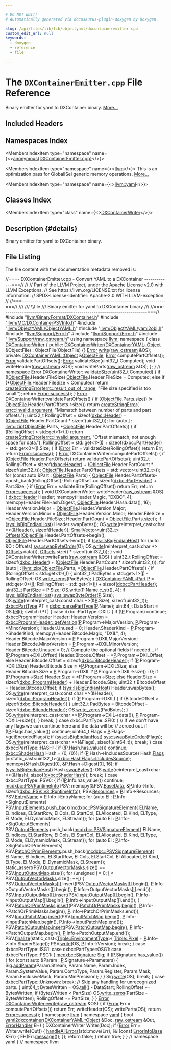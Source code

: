 ```yaml
---

# DO NOT EDIT!
# Automatically generated via docusaurus-plugin-doxygen by Doxygen.

slug: /api/files/lib/lib/objectyaml/dxcontaineremitter-cpp
custom_edit_url: null
keywords:
  - doxygen
  - reference
  - file

---
```





# The `DXContainerEmitter.cpp` File Reference

<DoxygenPage pluginConfig={pluginConfig}>

Binary emitter for yaml to DXContainer binary. <a href="#details">More...</a>

## Included Headers

<IncludesList>
<IncludesListItem
  filePath="llvm/BinaryFormat/DXContainer.h"
  permalink="/docs/api/files/include/include/llvm/include/llvm/binaryformat/dxcontainer-h"
  isLocal="true" />
<IncludesListItem
  filePath="llvm/MC/DXContainerPSVInfo.h"
  permalink="/docs/api/files/include/include/llvm/include/llvm/mc/dxcontainerpsvinfo-h"
  isLocal="true" />
<IncludesListItem
  filePath="llvm/ObjectYAML/ObjectYAML.h"
  permalink="/docs/api/files/include/include/llvm/include/llvm/objectyaml/objectyaml-h"
  isLocal="true" />
<IncludesListItem
  filePath="llvm/ObjectYAML/yaml2obj.h"
  permalink="/docs/api/files/include/include/llvm/include/llvm/objectyaml/yaml2obj-h"
  isLocal="true" />
<IncludesListItem
  filePath="llvm/Support/Errc.h"
  permalink="/docs/api/files/include/include/llvm/include/llvm/support/errc-h"
  isLocal="true" />
<IncludesListItem
  filePath="llvm/Support/Error.h"
  permalink="/docs/api/files/include/include/llvm/include/llvm/support/error-h"
  isLocal="true" />
<IncludesListItem
  filePath="llvm/Support/raw_ostream.h"
  permalink="/docs/api/files/include/include/llvm/include/llvm/support/raw-ostream-h"
  isLocal="true" />
</IncludesList>

## Namespaces Index

<MembersIndex>

<MembersIndexItem
  type="namespace"
  name={<><a href="/docs/api/namespaces/anonymous-dxcontaineremitter-cpp-">anonymous&#123;DXContainerEmitter.cpp&#125;</a></>}>
</MembersIndexItem>

<MembersIndexItem
  type="namespace"
  name={<><a href="/docs/api/namespaces/llvm">llvm</a></>}>
This is an optimization pass for GlobalISel generic memory operations. <a href="/docs/api/namespaces/llvm/#details">More...</a>
</MembersIndexItem>

<MembersIndexItem
  type="namespace"
  name={<><a href="/docs/api/namespaces/llvm/yaml">llvm::yaml</a></>}>
</MembersIndexItem>

</MembersIndex>

## Classes Index

<MembersIndex>

<MembersIndexItem
  type="class"
  name={<><a href="/docs/api/classes/anonymous-namespace-dxcontaineremitter-cpp-/dxcontainerwriter">DXContainerWriter</a></>}>
</MembersIndexItem>

</MembersIndex>

## Description {#details}

Binary emitter for yaml to DXContainer binary.

## File Listing

The file content with the documentation metadata removed is:

<ProgramListing>

<Link id="l00001" /><CodeLine lineNumber="1"><Highlight kind="comment">//===- DXContainerEmitter.cpp - Convert YAML to a DXContainer -------------===//</Highlight><Highlight kind="normal"></Highlight></CodeLine>
<Link id="l00002" /><CodeLine lineNumber="2"><Highlight kind="normal"></Highlight><Highlight kind="comment">//</Highlight><Highlight kind="normal"></Highlight></CodeLine>
<Link id="l00003" /><CodeLine lineNumber="3"><Highlight kind="normal"></Highlight><Highlight kind="comment">// Part of the LLVM Project, under the Apache License v2.0 with LLVM Exceptions.</Highlight><Highlight kind="normal"></Highlight></CodeLine>
<Link id="l00004" /><CodeLine lineNumber="4"><Highlight kind="normal"></Highlight><Highlight kind="comment">// See https://llvm.org/LICENSE.txt for license information.</Highlight><Highlight kind="normal"></Highlight></CodeLine>
<Link id="l00005" /><CodeLine lineNumber="5"><Highlight kind="normal"></Highlight><Highlight kind="comment">// SPDX-License-Identifier: Apache-2.0 WITH LLVM-exception</Highlight><Highlight kind="normal"></Highlight></CodeLine>
<Link id="l00006" /><CodeLine lineNumber="6"><Highlight kind="normal"></Highlight><Highlight kind="comment">//</Highlight><Highlight kind="normal"></Highlight></CodeLine>
<Link id="l00007" /><CodeLine lineNumber="7"><Highlight kind="normal"></Highlight><Highlight kind="comment">//===----------------------------------------------------------------------===//</Highlight><Highlight kind="comment"></Highlight></CodeLine>
<Link id="l00008" /><CodeLine lineNumber="8"><Highlight kind="comment">///</Highlight></CodeLine>
<Link id="l00009" /><CodeLine lineNumber="9"><Highlight kind="comment">/// \\file</Highlight></CodeLine>
<Link id="l00010" /><CodeLine lineNumber="10"><Highlight kind="comment">/// Binary emitter for yaml to DXContainer binary</Highlight></CodeLine>
<Link id="l00011" /><CodeLine lineNumber="11"><Highlight kind="comment">///</Highlight><Highlight kind="normal"></Highlight></CodeLine>
<Link id="l00012" /><CodeLine lineNumber="12"><Highlight kind="normal"></Highlight><Highlight kind="comment">//===----------------------------------------------------------------------===//</Highlight><Highlight kind="normal"></Highlight></CodeLine>
<Link id="l00013" /><CodeLine lineNumber="13"><Highlight kind="normal"></Highlight></CodeLine>
<Link id="l00014" /><CodeLine lineNumber="14"><Highlight kind="normal"></Highlight><Highlight kind="preprocessor">#include &quot;<a href="/docs/api/files/include/include/llvm/include/llvm/binaryformat/dxcontainer-h">llvm/BinaryFormat/DXContainer.h</a>&quot;</Highlight><Highlight kind="normal"></Highlight></CodeLine>
<Link id="l00015" /><CodeLine lineNumber="15"><Highlight kind="normal"></Highlight><Highlight kind="preprocessor">#include &quot;<a href="/docs/api/files/include/include/llvm/include/llvm/mc/dxcontainerpsvinfo-h">llvm/MC/DXContainerPSVInfo.h</a>&quot;</Highlight><Highlight kind="normal"></Highlight></CodeLine>
<Link id="l00016" /><CodeLine lineNumber="16"><Highlight kind="normal"></Highlight><Highlight kind="preprocessor">#include &quot;<a href="/docs/api/files/include/include/llvm/include/llvm/objectyaml/objectyaml-h">llvm/ObjectYAML/ObjectYAML.h</a>&quot;</Highlight><Highlight kind="normal"></Highlight></CodeLine>
<Link id="l00017" /><CodeLine lineNumber="17"><Highlight kind="normal"></Highlight><Highlight kind="preprocessor">#include &quot;<a href="/docs/api/files/include/include/llvm/include/llvm/objectyaml/yaml2obj-h">llvm/ObjectYAML/yaml2obj.h</a>&quot;</Highlight><Highlight kind="normal"></Highlight></CodeLine>
<Link id="l00018" /><CodeLine lineNumber="18"><Highlight kind="normal"></Highlight><Highlight kind="preprocessor">#include &quot;<a href="/docs/api/files/include/include/llvm/include/llvm/support/errc-h">llvm/Support/Errc.h</a>&quot;</Highlight><Highlight kind="normal"></Highlight></CodeLine>
<Link id="l00019" /><CodeLine lineNumber="19"><Highlight kind="normal"></Highlight><Highlight kind="preprocessor">#include &quot;<a href="/docs/api/files/include/include/llvm/include/llvm/support/error-h">llvm/Support/Error.h</a>&quot;</Highlight><Highlight kind="normal"></Highlight></CodeLine>
<Link id="l00020" /><CodeLine lineNumber="20"><Highlight kind="normal"></Highlight><Highlight kind="preprocessor">#include &quot;<a href="/docs/api/files/include/include/llvm/include/llvm/support/raw-ostream-h">llvm/Support/raw&#95;ostream.h</a>&quot;</Highlight><Highlight kind="normal"></Highlight></CodeLine>
<Link id="l00021" /><CodeLine lineNumber="21"><Highlight kind="normal"></Highlight></CodeLine>
<Link id="l00022" /><CodeLine lineNumber="22"><Highlight kind="normal"></Highlight><Highlight kind="keyword">using namespace </Highlight><Highlight kind="normal"><a href="/docs/api/namespaces/llvm">llvm</a>;</Highlight></CodeLine>
<Link id="l00023" /><CodeLine lineNumber="23"><Highlight kind="normal"></Highlight></CodeLine>
<Link id="l00024" /><CodeLine lineNumber="24" lineLink="/docs/api/namespaces/anonymous-dxcontaineremitter-cpp-"><Highlight kind="normal"></Highlight><Highlight kind="keyword">namespace </Highlight><Highlight kind="normal">&#123;</Highlight></CodeLine>
<Link id="l00025" /><CodeLine lineNumber="25" lineLink="/docs/api/classes/anonymous-namespace-dxcontaineremitter-cpp-/dxcontainerwriter"><Highlight kind="normal"></Highlight><Highlight kind="keyword">class </Highlight><Highlight kind="normal"><a href="/docs/api/classes/anonymous-namespace-dxcontaineremitter-cpp-/dxcontainerwriter/#a652830f2daa92a1e63b02d168c4729af">DXContainerWriter</a> &#123;</Highlight></CodeLine>
<Link id="l00026" /><CodeLine lineNumber="26"><Highlight kind="normal"></Highlight><Highlight kind="keyword">public</Highlight><Highlight kind="normal">:</Highlight></CodeLine>
<Link id="l00027" /><CodeLine lineNumber="27" lineLink="/docs/api/classes/anonymous-namespace-dxcontaineremitter-cpp-/dxcontainerwriter/#a652830f2daa92a1e63b02d168c4729af"><Highlight kind="normal">  <a href="/docs/api/classes/anonymous-namespace-dxcontaineremitter-cpp-/dxcontainerwriter/#a652830f2daa92a1e63b02d168c4729af">DXContainerWriter</a>(<a href="/docs/api/structs/llvm/dxcontaineryaml/object">DXContainerYAML::Object</a> &amp;ObjectFile)</Highlight></CodeLine>
<Link id="l00028" /><CodeLine lineNumber="28"><Highlight kind="normal">      : ObjectFile(ObjectFile) &#123;&#125;</Highlight></CodeLine>
<Link id="l00029" /><CodeLine lineNumber="29"><Highlight kind="normal"></Highlight></CodeLine>
<Link id="l00030" /><CodeLine lineNumber="30"><Highlight kind="normal">  <a href="/docs/api/classes/llvm/error">Error</a> <a href="/docs/api/namespaces/llvm/#a7363e46d4dd6c78affffabaea0de482b">write</a>(<a href="/docs/api/classes/llvm/raw-ostream">raw&#95;ostream</a> &amp;OS);</Highlight></CodeLine>
<Link id="l00031" /><CodeLine lineNumber="31"><Highlight kind="normal"></Highlight></CodeLine>
<Link id="l00032" /><CodeLine lineNumber="32"><Highlight kind="normal"></Highlight><Highlight kind="keyword">private</Highlight><Highlight kind="normal">:</Highlight></CodeLine>
<Link id="l00033" /><CodeLine lineNumber="33"><Highlight kind="normal">  <a href="/docs/api/structs/llvm/dxcontaineryaml/object">DXContainerYAML::Object</a> &amp;<a href="/docs/api/classes/llvm/object/objectfile">ObjectFile</a>;</Highlight></CodeLine>
<Link id="l00034" /><CodeLine lineNumber="34"><Highlight kind="normal"></Highlight></CodeLine>
<Link id="l00035" /><CodeLine lineNumber="35"><Highlight kind="normal">  <a href="/docs/api/classes/llvm/error">Error</a> computePartOffsets();</Highlight></CodeLine>
<Link id="l00036" /><CodeLine lineNumber="36"><Highlight kind="normal">  <a href="/docs/api/classes/llvm/error">Error</a> validatePartOffsets();</Highlight></CodeLine>
<Link id="l00037" /><CodeLine lineNumber="37"><Highlight kind="normal">  <a href="/docs/api/classes/llvm/error">Error</a> validateSize(uint32&#95;t Computed);</Highlight></CodeLine>
<Link id="l00038" /><CodeLine lineNumber="38"><Highlight kind="normal"></Highlight></CodeLine>
<Link id="l00039" /><CodeLine lineNumber="39"><Highlight kind="normal">  </Highlight><Highlight kind="keywordtype">void</Highlight><Highlight kind="normal"> writeHeader(<a href="/docs/api/classes/llvm/raw-ostream">raw&#95;ostream</a> &amp;OS);</Highlight></CodeLine>
<Link id="l00040" /><CodeLine lineNumber="40"><Highlight kind="normal">  </Highlight><Highlight kind="keywordtype">void</Highlight><Highlight kind="normal"> writeParts(<a href="/docs/api/classes/llvm/raw-ostream">raw&#95;ostream</a> &amp;OS);</Highlight></CodeLine>
<Link id="l00041" /><CodeLine lineNumber="41"><Highlight kind="normal">&#125;;</Highlight></CodeLine>
<Link id="l00042" /><CodeLine lineNumber="42"><Highlight kind="normal">&#125; </Highlight><Highlight kind="comment">// namespace</Highlight><Highlight kind="normal"></Highlight></CodeLine>
<Link id="l00043" /><CodeLine lineNumber="43"><Highlight kind="normal"></Highlight></CodeLine>
<Link id="l00044" /><CodeLine lineNumber="44"><Highlight kind="normal"><a href="/docs/api/classes/llvm/error">Error</a> DXContainerWriter::validateSize(uint32&#95;t Computed) &#123;</Highlight></CodeLine>
<Link id="l00045" /><CodeLine lineNumber="45"><Highlight kind="normal">  </Highlight><Highlight kind="keywordflow">if</Highlight><Highlight kind="normal"> (!<a href="/docs/api/classes/llvm/object/objectfile">ObjectFile</a>.Header.FileSize)</Highlight></CodeLine>
<Link id="l00046" /><CodeLine lineNumber="46"><Highlight kind="normal">    <a href="/docs/api/classes/llvm/object/objectfile">ObjectFile</a>.Header.FileSize = Computed;</Highlight></CodeLine>
<Link id="l00047" /><CodeLine lineNumber="47"><Highlight kind="normal">  </Highlight><Highlight kind="keywordflow">else</Highlight><Highlight kind="normal"> </Highlight><Highlight kind="keywordflow">if</Highlight><Highlight kind="normal"> (&#42;<a href="/docs/api/classes/llvm/object/objectfile">ObjectFile</a>.Header.FileSize &lt; Computed)</Highlight></CodeLine>
<Link id="l00048" /><CodeLine lineNumber="48"><Highlight kind="normal">    </Highlight><Highlight kind="keywordflow">return</Highlight><Highlight kind="normal"> <a href="/docs/api/namespaces/llvm/#a4d2fd926089a58d482fb67a362e11bad">createStringError</a>(<a href="/docs/api/namespaces/llvm/#a59739a4f15fb2ec57a6b7fcfe938546ba8e0fafb181567cc468e1ee81983d739d">errc::result&#95;out&#95;of&#95;range</a>,</Highlight></CodeLine>
<Link id="l00049" /><CodeLine lineNumber="49"><Highlight kind="normal">                             </Highlight><Highlight kind="stringliteral">&quot;File size specified is too small.&quot;</Highlight><Highlight kind="normal">);</Highlight></CodeLine>
<Link id="l00050" /><CodeLine lineNumber="50"><Highlight kind="normal">  </Highlight><Highlight kind="keywordflow">return</Highlight><Highlight kind="normal"> <a href="/docs/api/classes/llvm/error/#a4dfd0813c3d0e0a30439b5a3e9196b59">Error::success</a>();</Highlight></CodeLine>
<Link id="l00051" /><CodeLine lineNumber="51"><Highlight kind="normal">&#125;</Highlight></CodeLine>
<Link id="l00052" /><CodeLine lineNumber="52"><Highlight kind="normal"></Highlight></CodeLine>
<Link id="l00053" /><CodeLine lineNumber="53"><Highlight kind="normal"><a href="/docs/api/classes/llvm/error">Error</a> DXContainerWriter::validatePartOffsets() &#123;</Highlight></CodeLine>
<Link id="l00054" /><CodeLine lineNumber="54"><Highlight kind="normal">  </Highlight><Highlight kind="keywordflow">if</Highlight><Highlight kind="normal"> (<a href="/docs/api/classes/llvm/object/objectfile">ObjectFile</a>.Parts.size() != <a href="/docs/api/classes/llvm/object/objectfile">ObjectFile</a>.Header.PartOffsets-&gt;size())</Highlight></CodeLine>
<Link id="l00055" /><CodeLine lineNumber="55"><Highlight kind="normal">    </Highlight><Highlight kind="keywordflow">return</Highlight><Highlight kind="normal"> <a href="/docs/api/namespaces/llvm/#a4d2fd926089a58d482fb67a362e11bad">createStringError</a>(</Highlight></CodeLine>
<Link id="l00056" /><CodeLine lineNumber="56"><Highlight kind="normal">        <a href="/docs/api/namespaces/llvm/#a59739a4f15fb2ec57a6b7fcfe938546bae55d43eabeefe5a8271b4a3c898bd18f">errc::invalid&#95;argument</a>,</Highlight></CodeLine>
<Link id="l00057" /><CodeLine lineNumber="57"><Highlight kind="normal">        </Highlight><Highlight kind="stringliteral">&quot;Mismatch between number of parts and part offsets.&quot;</Highlight><Highlight kind="normal">);</Highlight></CodeLine>
<Link id="l00058" /><CodeLine lineNumber="58"><Highlight kind="normal">  uint32&#95;t RollingOffset =</Highlight></CodeLine>
<Link id="l00059" /><CodeLine lineNumber="59"><Highlight kind="normal">      </Highlight><Highlight kind="keyword">sizeof</Highlight><Highlight kind="normal">(<a href="/docs/api/structs/llvm/dxbc/header">dxbc::Header</a>) + (<a href="/docs/api/classes/llvm/object/objectfile">ObjectFile</a>.Header.PartCount &#42; </Highlight><Highlight kind="keyword">sizeof</Highlight><Highlight kind="normal">(uint32&#95;t));</Highlight></CodeLine>
<Link id="l00060" /><CodeLine lineNumber="60"><Highlight kind="normal">  </Highlight><Highlight kind="keywordflow">for</Highlight><Highlight kind="normal"> (</Highlight><Highlight kind="keyword">auto</Highlight><Highlight kind="normal"> <a href="/docs/api/files/lib/lib/support/md5-cpp/#ac0eafdc9ee161b71e7af98af736952fd">I</a> : <a href="/docs/api/namespaces/llvm/#a06041e3bf4b0a9e8984809413ddd9506">llvm::zip</a>(<a href="/docs/api/classes/llvm/object/objectfile">ObjectFile</a>.Parts, &#42;<a href="/docs/api/classes/llvm/object/objectfile">ObjectFile</a>.Header.PartOffsets)) &#123;</Highlight></CodeLine>
<Link id="l00061" /><CodeLine lineNumber="61"><Highlight kind="normal">    </Highlight><Highlight kind="keywordflow">if</Highlight><Highlight kind="normal"> (RollingOffset &gt; std::get&lt;1&gt;(<a href="/docs/api/files/lib/lib/support/md5-cpp/#ac0eafdc9ee161b71e7af98af736952fd">I</a>))</Highlight></CodeLine>
<Link id="l00062" /><CodeLine lineNumber="62"><Highlight kind="normal">      </Highlight><Highlight kind="keywordflow">return</Highlight><Highlight kind="normal"> <a href="/docs/api/namespaces/llvm/#a4d2fd926089a58d482fb67a362e11bad">createStringError</a>(<a href="/docs/api/namespaces/llvm/#a59739a4f15fb2ec57a6b7fcfe938546bae55d43eabeefe5a8271b4a3c898bd18f">errc::invalid&#95;argument</a>,</Highlight></CodeLine>
<Link id="l00063" /><CodeLine lineNumber="63"><Highlight kind="normal">                               </Highlight><Highlight kind="stringliteral">&quot;Offset mismatch, not enough space for data.&quot;</Highlight><Highlight kind="normal">);</Highlight></CodeLine>
<Link id="l00064" /><CodeLine lineNumber="64"><Highlight kind="normal">    RollingOffset =</Highlight></CodeLine>
<Link id="l00065" /><CodeLine lineNumber="65"><Highlight kind="normal">        std::get&lt;1&gt;(<a href="/docs/api/files/lib/lib/support/md5-cpp/#ac0eafdc9ee161b71e7af98af736952fd">I</a>) + </Highlight><Highlight kind="keyword">sizeof</Highlight><Highlight kind="normal">(<a href="/docs/api/structs/llvm/dxbc/partheader">dxbc::PartHeader</a>) + std::get&lt;0&gt;(<a href="/docs/api/files/lib/lib/support/md5-cpp/#ac0eafdc9ee161b71e7af98af736952fd">I</a>).Size;</Highlight></CodeLine>
<Link id="l00066" /><CodeLine lineNumber="66"><Highlight kind="normal">  &#125;</Highlight></CodeLine>
<Link id="l00067" /><CodeLine lineNumber="67"><Highlight kind="normal">  </Highlight><Highlight kind="keywordflow">if</Highlight><Highlight kind="normal"> (<a href="/docs/api/classes/llvm/error">Error</a> Err = validateSize(RollingOffset))</Highlight></CodeLine>
<Link id="l00068" /><CodeLine lineNumber="68"><Highlight kind="normal">    </Highlight><Highlight kind="keywordflow">return</Highlight><Highlight kind="normal"> Err;</Highlight></CodeLine>
<Link id="l00069" /><CodeLine lineNumber="69"><Highlight kind="normal"></Highlight></CodeLine>
<Link id="l00070" /><CodeLine lineNumber="70"><Highlight kind="normal">  </Highlight><Highlight kind="keywordflow">return</Highlight><Highlight kind="normal"> <a href="/docs/api/classes/llvm/error/#a4dfd0813c3d0e0a30439b5a3e9196b59">Error::success</a>();</Highlight></CodeLine>
<Link id="l00071" /><CodeLine lineNumber="71"><Highlight kind="normal">&#125;</Highlight></CodeLine>
<Link id="l00072" /><CodeLine lineNumber="72"><Highlight kind="normal"></Highlight></CodeLine>
<Link id="l00073" /><CodeLine lineNumber="73"><Highlight kind="normal"><a href="/docs/api/classes/llvm/error">Error</a> DXContainerWriter::computePartOffsets() &#123;</Highlight></CodeLine>
<Link id="l00074" /><CodeLine lineNumber="74"><Highlight kind="normal">  </Highlight><Highlight kind="keywordflow">if</Highlight><Highlight kind="normal"> (<a href="/docs/api/classes/llvm/object/objectfile">ObjectFile</a>.Header.PartOffsets)</Highlight></CodeLine>
<Link id="l00075" /><CodeLine lineNumber="75"><Highlight kind="normal">    </Highlight><Highlight kind="keywordflow">return</Highlight><Highlight kind="normal"> validatePartOffsets();</Highlight></CodeLine>
<Link id="l00076" /><CodeLine lineNumber="76"><Highlight kind="normal">  uint32&#95;t RollingOffset =</Highlight></CodeLine>
<Link id="l00077" /><CodeLine lineNumber="77"><Highlight kind="normal">      </Highlight><Highlight kind="keyword">sizeof</Highlight><Highlight kind="normal">(<a href="/docs/api/structs/llvm/dxbc/header">dxbc::Header</a>) + (<a href="/docs/api/classes/llvm/object/objectfile">ObjectFile</a>.Header.PartCount &#42; </Highlight><Highlight kind="keyword">sizeof</Highlight><Highlight kind="normal">(uint32&#95;t));</Highlight></CodeLine>
<Link id="l00078" /><CodeLine lineNumber="78"><Highlight kind="normal">  <a href="/docs/api/classes/llvm/object/objectfile">ObjectFile</a>.Header.PartOffsets = std::vector&lt;uint32&#95;t&gt;();</Highlight></CodeLine>
<Link id="l00079" /><CodeLine lineNumber="79"><Highlight kind="normal">  </Highlight><Highlight kind="keywordflow">for</Highlight><Highlight kind="normal"> (</Highlight><Highlight kind="keyword">const</Highlight><Highlight kind="normal"> </Highlight><Highlight kind="keyword">auto</Highlight><Highlight kind="normal"> &amp;Part : <a href="/docs/api/classes/llvm/object/objectfile">ObjectFile</a>.Parts) &#123;</Highlight></CodeLine>
<Link id="l00080" /><CodeLine lineNumber="80"><Highlight kind="normal">    <a href="/docs/api/classes/llvm/object/objectfile">ObjectFile</a>.Header.PartOffsets-&gt;push&#95;back(RollingOffset);</Highlight></CodeLine>
<Link id="l00081" /><CodeLine lineNumber="81"><Highlight kind="normal">    RollingOffset += </Highlight><Highlight kind="keyword">sizeof</Highlight><Highlight kind="normal">(<a href="/docs/api/structs/llvm/dxbc/partheader">dxbc::PartHeader</a>) + Part.Size;</Highlight></CodeLine>
<Link id="l00082" /><CodeLine lineNumber="82"><Highlight kind="normal">  &#125;</Highlight></CodeLine>
<Link id="l00083" /><CodeLine lineNumber="83"><Highlight kind="normal">  </Highlight><Highlight kind="keywordflow">if</Highlight><Highlight kind="normal"> (<a href="/docs/api/classes/llvm/error">Error</a> Err = validateSize(RollingOffset))</Highlight></CodeLine>
<Link id="l00084" /><CodeLine lineNumber="84"><Highlight kind="normal">    </Highlight><Highlight kind="keywordflow">return</Highlight><Highlight kind="normal"> Err;</Highlight></CodeLine>
<Link id="l00085" /><CodeLine lineNumber="85"><Highlight kind="normal"></Highlight></CodeLine>
<Link id="l00086" /><CodeLine lineNumber="86"><Highlight kind="normal">  </Highlight><Highlight kind="keywordflow">return</Highlight><Highlight kind="normal"> <a href="/docs/api/classes/llvm/error/#a4dfd0813c3d0e0a30439b5a3e9196b59">Error::success</a>();</Highlight></CodeLine>
<Link id="l00087" /><CodeLine lineNumber="87"><Highlight kind="normal">&#125;</Highlight></CodeLine>
<Link id="l00088" /><CodeLine lineNumber="88"><Highlight kind="normal"></Highlight></CodeLine>
<Link id="l00089" /><CodeLine lineNumber="89"><Highlight kind="normal"></Highlight><Highlight kind="keywordtype">void</Highlight><Highlight kind="normal"> DXContainerWriter::writeHeader(<a href="/docs/api/classes/llvm/raw-ostream">raw&#95;ostream</a> &amp;OS) &#123;</Highlight></CodeLine>
<Link id="l00090" /><CodeLine lineNumber="90"><Highlight kind="normal">  <a href="/docs/api/structs/llvm/dxbc/header">dxbc::Header</a> Header;</Highlight></CodeLine>
<Link id="l00091" /><CodeLine lineNumber="91"><Highlight kind="normal">  memcpy(Header.Magic, </Highlight><Highlight kind="stringliteral">&quot;DXBC&quot;</Highlight><Highlight kind="normal">, 4);</Highlight></CodeLine>
<Link id="l00092" /><CodeLine lineNumber="92"><Highlight kind="normal">  memcpy(Header.FileHash.Digest, <a href="/docs/api/classes/llvm/object/objectfile">ObjectFile</a>.Header.Hash.data(), 16);</Highlight></CodeLine>
<Link id="l00093" /><CodeLine lineNumber="93"><Highlight kind="normal">  Header.Version.Major = <a href="/docs/api/classes/llvm/object/objectfile">ObjectFile</a>.Header.Version.Major;</Highlight></CodeLine>
<Link id="l00094" /><CodeLine lineNumber="94"><Highlight kind="normal">  Header.Version.Minor = <a href="/docs/api/classes/llvm/object/objectfile">ObjectFile</a>.Header.Version.Minor;</Highlight></CodeLine>
<Link id="l00095" /><CodeLine lineNumber="95"><Highlight kind="normal">  Header.FileSize = &#42;<a href="/docs/api/classes/llvm/object/objectfile">ObjectFile</a>.Header.FileSize;</Highlight></CodeLine>
<Link id="l00096" /><CodeLine lineNumber="96"><Highlight kind="normal">  Header.PartCount = <a href="/docs/api/classes/llvm/object/objectfile">ObjectFile</a>.Parts.size();</Highlight></CodeLine>
<Link id="l00097" /><CodeLine lineNumber="97"><Highlight kind="normal">  </Highlight><Highlight kind="keywordflow">if</Highlight><Highlight kind="normal"> (<a href="/docs/api/namespaces/llvm/sys/#ab9f705441a3a825d4b8a93ca4476d4e7">sys::IsBigEndianHost</a>)</Highlight></CodeLine>
<Link id="l00098" /><CodeLine lineNumber="98"><Highlight kind="normal">    Header.swapBytes();</Highlight></CodeLine>
<Link id="l00099" /><CodeLine lineNumber="99"><Highlight kind="normal">  OS.<a href="/docs/api/classes/llvm/raw-ostream/#a6e0cbc5c8568d8446c284c8538b2c9f1">write</a>(</Highlight><Highlight kind="keyword">reinterpret&#95;cast&lt;</Highlight><Highlight kind="keywordtype">char</Highlight><Highlight kind="normal"> &#42;</Highlight><Highlight kind="keyword">&gt;</Highlight><Highlight kind="normal">(&amp;Header), </Highlight><Highlight kind="keyword">sizeof</Highlight><Highlight kind="normal">(Header));</Highlight></CodeLine>
<Link id="l00100" /><CodeLine lineNumber="100"><Highlight kind="normal">  <a href="/docs/api/classes/llvm/smallvector">SmallVector&lt;uint32&#95;t&gt;</a> <a href="/docs/api/namespaces/llvm/si/kernelinputoffsets/#a58b4eae4b0a45d478c7c0f3959b04612">Offsets</a>(<a href="/docs/api/classes/llvm/object/objectfile">ObjectFile</a>.Header.PartOffsets-&gt;begin(),</Highlight></CodeLine>
<Link id="l00101" /><CodeLine lineNumber="101"><Highlight kind="normal">                                <a href="/docs/api/classes/llvm/object/objectfile">ObjectFile</a>.Header.PartOffsets-&gt;end());</Highlight></CodeLine>
<Link id="l00102" /><CodeLine lineNumber="102"><Highlight kind="normal">  </Highlight><Highlight kind="keywordflow">if</Highlight><Highlight kind="normal"> (<a href="/docs/api/namespaces/llvm/sys/#ab9f705441a3a825d4b8a93ca4476d4e7">sys::IsBigEndianHost</a>)</Highlight></CodeLine>
<Link id="l00103" /><CodeLine lineNumber="103"><Highlight kind="normal">    </Highlight><Highlight kind="keywordflow">for</Highlight><Highlight kind="normal"> (</Highlight><Highlight kind="keyword">auto</Highlight><Highlight kind="normal"> &amp;O : Offsets)</Highlight></CodeLine>
<Link id="l00104" /><CodeLine lineNumber="104"><Highlight kind="normal">      <a href="/docs/api/namespaces/llvm/sys/#ad0e418047a3e04c4fd1fb83325b571ae">sys::swapByteOrder</a>(O);</Highlight></CodeLine>
<Link id="l00105" /><CodeLine lineNumber="105"><Highlight kind="normal">  OS.<a href="/docs/api/classes/llvm/raw-ostream/#a6e0cbc5c8568d8446c284c8538b2c9f1">write</a>(</Highlight><Highlight kind="keyword">reinterpret&#95;cast&lt;</Highlight><Highlight kind="keywordtype">char</Highlight><Highlight kind="normal"> &#42;</Highlight><Highlight kind="keyword">&gt;</Highlight><Highlight kind="normal">(<a href="/docs/api/namespaces/llvm/si/kernelinputoffsets/#a58b4eae4b0a45d478c7c0f3959b04612">Offsets</a>.data()),</Highlight></CodeLine>
<Link id="l00106" /><CodeLine lineNumber="106"><Highlight kind="normal">           <a href="/docs/api/namespaces/llvm/si/kernelinputoffsets/#a58b4eae4b0a45d478c7c0f3959b04612">Offsets</a>.size() &#42; </Highlight><Highlight kind="keyword">sizeof</Highlight><Highlight kind="normal">(uint32&#95;t));</Highlight></CodeLine>
<Link id="l00107" /><CodeLine lineNumber="107"><Highlight kind="normal">&#125;</Highlight></CodeLine>
<Link id="l00108" /><CodeLine lineNumber="108"><Highlight kind="normal"></Highlight></CodeLine>
<Link id="l00109" /><CodeLine lineNumber="109"><Highlight kind="normal"></Highlight><Highlight kind="keywordtype">void</Highlight><Highlight kind="normal"> DXContainerWriter::writeParts(<a href="/docs/api/classes/llvm/raw-ostream">raw&#95;ostream</a> &amp;OS) &#123;</Highlight></CodeLine>
<Link id="l00110" /><CodeLine lineNumber="110"><Highlight kind="normal">  uint32&#95;t RollingOffset =</Highlight></CodeLine>
<Link id="l00111" /><CodeLine lineNumber="111"><Highlight kind="normal">      </Highlight><Highlight kind="keyword">sizeof</Highlight><Highlight kind="normal">(<a href="/docs/api/structs/llvm/dxbc/header">dxbc::Header</a>) + (<a href="/docs/api/classes/llvm/object/objectfile">ObjectFile</a>.Header.PartCount &#42; </Highlight><Highlight kind="keyword">sizeof</Highlight><Highlight kind="normal">(uint32&#95;t));</Highlight></CodeLine>
<Link id="l00112" /><CodeLine lineNumber="112"><Highlight kind="normal">  </Highlight><Highlight kind="keywordflow">for</Highlight><Highlight kind="normal"> (</Highlight><Highlight kind="keyword">auto</Highlight><Highlight kind="normal"> <a href="/docs/api/files/lib/lib/support/md5-cpp/#ac0eafdc9ee161b71e7af98af736952fd">I</a> : <a href="/docs/api/namespaces/llvm/#a06041e3bf4b0a9e8984809413ddd9506">llvm::zip</a>(<a href="/docs/api/classes/llvm/object/objectfile">ObjectFile</a>.Parts, &#42;<a href="/docs/api/classes/llvm/object/objectfile">ObjectFile</a>.Header.PartOffsets)) &#123;</Highlight></CodeLine>
<Link id="l00113" /><CodeLine lineNumber="113"><Highlight kind="normal">    </Highlight><Highlight kind="keywordflow">if</Highlight><Highlight kind="normal"> (RollingOffset &lt; std::get&lt;1&gt;(<a href="/docs/api/files/lib/lib/support/md5-cpp/#ac0eafdc9ee161b71e7af98af736952fd">I</a>)) &#123;</Highlight></CodeLine>
<Link id="l00114" /><CodeLine lineNumber="114"><Highlight kind="normal">      uint32&#95;t PadBytes = std::get&lt;1&gt;(<a href="/docs/api/files/lib/lib/support/md5-cpp/#ac0eafdc9ee161b71e7af98af736952fd">I</a>) - RollingOffset;</Highlight></CodeLine>
<Link id="l00115" /><CodeLine lineNumber="115"><Highlight kind="normal">      OS.<a href="/docs/api/classes/llvm/raw-ostream/#a06288f4d38e1d74fc7a1d10056d88373">write&#95;zeros</a>(PadBytes);</Highlight></CodeLine>
<Link id="l00116" /><CodeLine lineNumber="116"><Highlight kind="normal">    &#125;</Highlight></CodeLine>
<Link id="l00117" /><CodeLine lineNumber="117"><Highlight kind="normal">    <a href="/docs/api/structs/llvm/dxcontaineryaml/part">DXContainerYAML::Part</a> <a href="/docs/api/files/lib/lib/option/option-cpp/#a04665169063c8ca1f2ea96c27fc7c2b2">P</a> = std::get&lt;0&gt;(<a href="/docs/api/files/lib/lib/support/md5-cpp/#ac0eafdc9ee161b71e7af98af736952fd">I</a>);</Highlight></CodeLine>
<Link id="l00118" /><CodeLine lineNumber="118"><Highlight kind="normal">    RollingOffset = std::get&lt;1&gt;(<a href="/docs/api/files/lib/lib/support/md5-cpp/#ac0eafdc9ee161b71e7af98af736952fd">I</a>) + </Highlight><Highlight kind="keyword">sizeof</Highlight><Highlight kind="normal">(<a href="/docs/api/structs/llvm/dxbc/partheader">dxbc::PartHeader</a>);</Highlight></CodeLine>
<Link id="l00119" /><CodeLine lineNumber="119"><Highlight kind="normal">    uint32&#95;t PartSize = <a href="/docs/api/files/lib/lib/option/option-cpp/#a04665169063c8ca1f2ea96c27fc7c2b2">P</a>.Size;</Highlight></CodeLine>
<Link id="l00120" /><CodeLine lineNumber="120"><Highlight kind="normal"></Highlight></CodeLine>
<Link id="l00121" /><CodeLine lineNumber="121"><Highlight kind="normal">    OS.<a href="/docs/api/classes/llvm/raw-ostream/#a6e0cbc5c8568d8446c284c8538b2c9f1">write</a>(<a href="/docs/api/files/lib/lib/option/option-cpp/#a04665169063c8ca1f2ea96c27fc7c2b2">P</a>.Name.c&#95;str(), 4);</Highlight></CodeLine>
<Link id="l00122" /><CodeLine lineNumber="122"><Highlight kind="normal">    </Highlight><Highlight kind="keywordflow">if</Highlight><Highlight kind="normal"> (<a href="/docs/api/namespaces/llvm/sys/#ab9f705441a3a825d4b8a93ca4476d4e7">sys::IsBigEndianHost</a>)</Highlight></CodeLine>
<Link id="l00123" /><CodeLine lineNumber="123"><Highlight kind="normal">      <a href="/docs/api/namespaces/llvm/sys/#ad0e418047a3e04c4fd1fb83325b571ae">sys::swapByteOrder</a>(<a href="/docs/api/files/lib/lib/option/option-cpp/#a04665169063c8ca1f2ea96c27fc7c2b2">P</a>.Size);</Highlight></CodeLine>
<Link id="l00124" /><CodeLine lineNumber="124"><Highlight kind="normal">    OS.<a href="/docs/api/classes/llvm/raw-ostream/#a6e0cbc5c8568d8446c284c8538b2c9f1">write</a>(</Highlight><Highlight kind="keyword">reinterpret&#95;cast&lt;</Highlight><Highlight kind="keyword">const </Highlight><Highlight kind="keywordtype">char</Highlight><Highlight kind="normal"> &#42;</Highlight><Highlight kind="keyword">&gt;</Highlight><Highlight kind="normal">(&amp;<a href="/docs/api/files/lib/lib/option/option-cpp/#a04665169063c8ca1f2ea96c27fc7c2b2">P</a>.Size), </Highlight><Highlight kind="keyword">sizeof</Highlight><Highlight kind="normal">(uint32&#95;t));</Highlight></CodeLine>
<Link id="l00125" /><CodeLine lineNumber="125"><Highlight kind="normal"></Highlight></CodeLine>
<Link id="l00126" /><CodeLine lineNumber="126"><Highlight kind="normal">    <a href="/docs/api/namespaces/llvm/dxbc/#a2ea8e84db66897571f58bd73552b388a">dxbc::PartType</a> PT = <a href="/docs/api/namespaces/llvm/dxbc/#a22967e47fc32d184579dc8442b979a4b">dxbc::parsePartType</a>(<a href="/docs/api/files/lib/lib/option/option-cpp/#a04665169063c8ca1f2ea96c27fc7c2b2">P</a>.Name);</Highlight></CodeLine>
<Link id="l00127" /><CodeLine lineNumber="127"><Highlight kind="normal"></Highlight></CodeLine>
<Link id="l00128" /><CodeLine lineNumber="128"><Highlight kind="normal">    uint64&#95;t DataStart = OS.<a href="/docs/api/classes/llvm/raw-ostream/#a0f90ad570f71349466844ee9f2d06cd1">tell</a>();</Highlight></CodeLine>
<Link id="l00129" /><CodeLine lineNumber="129"><Highlight kind="normal">    </Highlight><Highlight kind="keywordflow">switch</Highlight><Highlight kind="normal"> (PT) &#123;</Highlight></CodeLine>
<Link id="l00130" /><CodeLine lineNumber="130"><Highlight kind="normal">    </Highlight><Highlight kind="keywordflow">case</Highlight><Highlight kind="normal"> dxbc::PartType::DXIL: &#123;</Highlight></CodeLine>
<Link id="l00131" /><CodeLine lineNumber="131"><Highlight kind="normal">      </Highlight><Highlight kind="keywordflow">if</Highlight><Highlight kind="normal"> (!<a href="/docs/api/files/lib/lib/option/option-cpp/#a04665169063c8ca1f2ea96c27fc7c2b2">P</a>.Program)</Highlight></CodeLine>
<Link id="l00132" /><CodeLine lineNumber="132"><Highlight kind="normal">        </Highlight><Highlight kind="keywordflow">continue</Highlight><Highlight kind="normal">;</Highlight></CodeLine>
<Link id="l00133" /><CodeLine lineNumber="133"><Highlight kind="normal">      <a href="/docs/api/structs/llvm/dxbc/programheader">dxbc::ProgramHeader</a> Header;</Highlight></CodeLine>
<Link id="l00134" /><CodeLine lineNumber="134"><Highlight kind="normal">      Header.<a href="/docs/api/structs/llvm/dxbc/programheader/#a0ba16d493602bfe2649dfd3da5f5d7be">Version</a> = <a href="/docs/api/structs/llvm/dxbc/programheader/#a5c00681754571356838664f33a11aded">dxbc::ProgramHeader::getVersion</a>(<a href="/docs/api/files/lib/lib/option/option-cpp/#a04665169063c8ca1f2ea96c27fc7c2b2">P</a>.Program-&gt;MajorVersion,</Highlight></CodeLine>
<Link id="l00135" /><CodeLine lineNumber="135"><Highlight kind="normal">                                                       <a href="/docs/api/files/lib/lib/option/option-cpp/#a04665169063c8ca1f2ea96c27fc7c2b2">P</a>.Program-&gt;MinorVersion);</Highlight></CodeLine>
<Link id="l00136" /><CodeLine lineNumber="136"><Highlight kind="normal">      Header.Unused = 0;</Highlight></CodeLine>
<Link id="l00137" /><CodeLine lineNumber="137"><Highlight kind="normal">      Header.ShaderKind = <a href="/docs/api/files/lib/lib/option/option-cpp/#a04665169063c8ca1f2ea96c27fc7c2b2">P</a>.Program-&gt;ShaderKind;</Highlight></CodeLine>
<Link id="l00138" /><CodeLine lineNumber="138"><Highlight kind="normal">      memcpy(Header.Bitcode.Magic, </Highlight><Highlight kind="stringliteral">&quot;DXIL&quot;</Highlight><Highlight kind="normal">, 4);</Highlight></CodeLine>
<Link id="l00139" /><CodeLine lineNumber="139"><Highlight kind="normal">      Header.Bitcode.MajorVersion = <a href="/docs/api/files/lib/lib/option/option-cpp/#a04665169063c8ca1f2ea96c27fc7c2b2">P</a>.Program-&gt;DXILMajorVersion;</Highlight></CodeLine>
<Link id="l00140" /><CodeLine lineNumber="140"><Highlight kind="normal">      Header.Bitcode.MinorVersion = <a href="/docs/api/files/lib/lib/option/option-cpp/#a04665169063c8ca1f2ea96c27fc7c2b2">P</a>.Program-&gt;DXILMinorVersion;</Highlight></CodeLine>
<Link id="l00141" /><CodeLine lineNumber="141"><Highlight kind="normal">      Header.Bitcode.Unused = 0;</Highlight></CodeLine>
<Link id="l00142" /><CodeLine lineNumber="142"><Highlight kind="normal"></Highlight></CodeLine>
<Link id="l00143" /><CodeLine lineNumber="143"><Highlight kind="normal">      </Highlight><Highlight kind="comment">// Compute the optional fields if needed...</Highlight><Highlight kind="normal"></Highlight></CodeLine>
<Link id="l00144" /><CodeLine lineNumber="144"><Highlight kind="normal">      </Highlight><Highlight kind="keywordflow">if</Highlight><Highlight kind="normal"> (<a href="/docs/api/files/lib/lib/option/option-cpp/#a04665169063c8ca1f2ea96c27fc7c2b2">P</a>.Program-&gt;DXILOffset)</Highlight></CodeLine>
<Link id="l00145" /><CodeLine lineNumber="145"><Highlight kind="normal">        Header.Bitcode.Offset = &#42;<a href="/docs/api/files/lib/lib/option/option-cpp/#a04665169063c8ca1f2ea96c27fc7c2b2">P</a>.Program-&gt;DXILOffset;</Highlight></CodeLine>
<Link id="l00146" /><CodeLine lineNumber="146"><Highlight kind="normal">      </Highlight><Highlight kind="keywordflow">else</Highlight><Highlight kind="normal"></Highlight></CodeLine>
<Link id="l00147" /><CodeLine lineNumber="147"><Highlight kind="normal">        Header.Bitcode.Offset = </Highlight><Highlight kind="keyword">sizeof</Highlight><Highlight kind="normal">(<a href="/docs/api/structs/llvm/dxbc/bitcodeheader">dxbc::BitcodeHeader</a>);</Highlight></CodeLine>
<Link id="l00148" /><CodeLine lineNumber="148"><Highlight kind="normal"></Highlight></CodeLine>
<Link id="l00149" /><CodeLine lineNumber="149"><Highlight kind="normal">      </Highlight><Highlight kind="keywordflow">if</Highlight><Highlight kind="normal"> (<a href="/docs/api/files/lib/lib/option/option-cpp/#a04665169063c8ca1f2ea96c27fc7c2b2">P</a>.Program-&gt;DXILSize)</Highlight></CodeLine>
<Link id="l00150" /><CodeLine lineNumber="150"><Highlight kind="normal">        Header.Bitcode.Size = &#42;<a href="/docs/api/files/lib/lib/option/option-cpp/#a04665169063c8ca1f2ea96c27fc7c2b2">P</a>.Program-&gt;DXILSize;</Highlight></CodeLine>
<Link id="l00151" /><CodeLine lineNumber="151"><Highlight kind="normal">      </Highlight><Highlight kind="keywordflow">else</Highlight><Highlight kind="normal"></Highlight></CodeLine>
<Link id="l00152" /><CodeLine lineNumber="152"><Highlight kind="normal">        Header.Bitcode.Size = <a href="/docs/api/files/lib/lib/option/option-cpp/#a04665169063c8ca1f2ea96c27fc7c2b2">P</a>.Program-&gt;DXIL ? <a href="/docs/api/files/lib/lib/option/option-cpp/#a04665169063c8ca1f2ea96c27fc7c2b2">P</a>.Program-&gt;DXIL-&gt;size() : 0;</Highlight></CodeLine>
<Link id="l00153" /><CodeLine lineNumber="153"><Highlight kind="normal"></Highlight></CodeLine>
<Link id="l00154" /><CodeLine lineNumber="154"><Highlight kind="normal">      </Highlight><Highlight kind="keywordflow">if</Highlight><Highlight kind="normal"> (<a href="/docs/api/files/lib/lib/option/option-cpp/#a04665169063c8ca1f2ea96c27fc7c2b2">P</a>.Program-&gt;Size)</Highlight></CodeLine>
<Link id="l00155" /><CodeLine lineNumber="155"><Highlight kind="normal">        Header.Size = &#42;<a href="/docs/api/files/lib/lib/option/option-cpp/#a04665169063c8ca1f2ea96c27fc7c2b2">P</a>.Program-&gt;Size;</Highlight></CodeLine>
<Link id="l00156" /><CodeLine lineNumber="156"><Highlight kind="normal">      </Highlight><Highlight kind="keywordflow">else</Highlight><Highlight kind="normal"></Highlight></CodeLine>
<Link id="l00157" /><CodeLine lineNumber="157"><Highlight kind="normal">        Header.Size = </Highlight><Highlight kind="keyword">sizeof</Highlight><Highlight kind="normal">(<a href="/docs/api/structs/llvm/dxbc/programheader">dxbc::ProgramHeader</a>) + Header.Bitcode.Size;</Highlight></CodeLine>
<Link id="l00158" /><CodeLine lineNumber="158"><Highlight kind="normal"></Highlight></CodeLine>
<Link id="l00159" /><CodeLine lineNumber="159"><Highlight kind="normal">      uint32&#95;t BitcodeOffset = Header.Bitcode.Offset;</Highlight></CodeLine>
<Link id="l00160" /><CodeLine lineNumber="160"><Highlight kind="normal">      </Highlight><Highlight kind="keywordflow">if</Highlight><Highlight kind="normal"> (<a href="/docs/api/namespaces/llvm/sys/#ab9f705441a3a825d4b8a93ca4476d4e7">sys::IsBigEndianHost</a>)</Highlight></CodeLine>
<Link id="l00161" /><CodeLine lineNumber="161"><Highlight kind="normal">        Header.swapBytes();</Highlight></CodeLine>
<Link id="l00162" /><CodeLine lineNumber="162"><Highlight kind="normal">      OS.<a href="/docs/api/classes/llvm/raw-ostream/#a6e0cbc5c8568d8446c284c8538b2c9f1">write</a>(</Highlight><Highlight kind="keyword">reinterpret&#95;cast&lt;</Highlight><Highlight kind="keyword">const </Highlight><Highlight kind="keywordtype">char</Highlight><Highlight kind="normal"> &#42;</Highlight><Highlight kind="keyword">&gt;</Highlight><Highlight kind="normal">(&amp;Header),</Highlight></CodeLine>
<Link id="l00163" /><CodeLine lineNumber="163"><Highlight kind="normal">               </Highlight><Highlight kind="keyword">sizeof</Highlight><Highlight kind="normal">(<a href="/docs/api/structs/llvm/dxbc/programheader">dxbc::ProgramHeader</a>));</Highlight></CodeLine>
<Link id="l00164" /><CodeLine lineNumber="164"><Highlight kind="normal">      </Highlight><Highlight kind="keywordflow">if</Highlight><Highlight kind="normal"> (<a href="/docs/api/files/lib/lib/option/option-cpp/#a04665169063c8ca1f2ea96c27fc7c2b2">P</a>.Program-&gt;DXIL) &#123;</Highlight></CodeLine>
<Link id="l00165" /><CodeLine lineNumber="165"><Highlight kind="normal">        </Highlight><Highlight kind="keywordflow">if</Highlight><Highlight kind="normal"> (BitcodeOffset &gt; </Highlight><Highlight kind="keyword">sizeof</Highlight><Highlight kind="normal">(<a href="/docs/api/structs/llvm/dxbc/bitcodeheader">dxbc::BitcodeHeader</a>)) &#123;</Highlight></CodeLine>
<Link id="l00166" /><CodeLine lineNumber="166"><Highlight kind="normal">          uint32&#95;t PadBytes = BitcodeOffset - </Highlight><Highlight kind="keyword">sizeof</Highlight><Highlight kind="normal">(<a href="/docs/api/structs/llvm/dxbc/bitcodeheader">dxbc::BitcodeHeader</a>);</Highlight></CodeLine>
<Link id="l00167" /><CodeLine lineNumber="167"><Highlight kind="normal">          OS.<a href="/docs/api/classes/llvm/raw-ostream/#a06288f4d38e1d74fc7a1d10056d88373">write&#95;zeros</a>(PadBytes);</Highlight></CodeLine>
<Link id="l00168" /><CodeLine lineNumber="168"><Highlight kind="normal">        &#125;</Highlight></CodeLine>
<Link id="l00169" /><CodeLine lineNumber="169"><Highlight kind="normal">        OS.<a href="/docs/api/classes/llvm/raw-ostream/#a6e0cbc5c8568d8446c284c8538b2c9f1">write</a>(</Highlight><Highlight kind="keyword">reinterpret&#95;cast&lt;</Highlight><Highlight kind="keywordtype">char</Highlight><Highlight kind="normal"> &#42;</Highlight><Highlight kind="keyword">&gt;</Highlight><Highlight kind="normal">(<a href="/docs/api/files/lib/lib/option/option-cpp/#a04665169063c8ca1f2ea96c27fc7c2b2">P</a>.Program-&gt;DXIL-&gt;data()),</Highlight></CodeLine>
<Link id="l00170" /><CodeLine lineNumber="170"><Highlight kind="normal">                 <a href="/docs/api/files/lib/lib/option/option-cpp/#a04665169063c8ca1f2ea96c27fc7c2b2">P</a>.Program-&gt;DXIL-&gt;size());</Highlight></CodeLine>
<Link id="l00171" /><CodeLine lineNumber="171"><Highlight kind="normal">      &#125;</Highlight></CodeLine>
<Link id="l00172" /><CodeLine lineNumber="172"><Highlight kind="normal">      </Highlight><Highlight kind="keywordflow">break</Highlight><Highlight kind="normal">;</Highlight></CodeLine>
<Link id="l00173" /><CodeLine lineNumber="173"><Highlight kind="normal">    &#125;</Highlight></CodeLine>
<Link id="l00174" /><CodeLine lineNumber="174"><Highlight kind="normal">    </Highlight><Highlight kind="keywordflow">case</Highlight><Highlight kind="normal"> dxbc::PartType::SFI0: &#123;</Highlight></CodeLine>
<Link id="l00175" /><CodeLine lineNumber="175"><Highlight kind="normal">      </Highlight><Highlight kind="comment">// If we don&#39;t have any flags we can continue here and the data will be</Highlight><Highlight kind="normal"></Highlight></CodeLine>
<Link id="l00176" /><CodeLine lineNumber="176"><Highlight kind="normal">      </Highlight><Highlight kind="comment">// zeroed out.</Highlight><Highlight kind="normal"></Highlight></CodeLine>
<Link id="l00177" /><CodeLine lineNumber="177"><Highlight kind="normal">      </Highlight><Highlight kind="keywordflow">if</Highlight><Highlight kind="normal"> (!<a href="/docs/api/files/lib/lib/option/option-cpp/#a04665169063c8ca1f2ea96c27fc7c2b2">P</a>.Flags.has&#95;value())</Highlight></CodeLine>
<Link id="l00178" /><CodeLine lineNumber="178"><Highlight kind="normal">        </Highlight><Highlight kind="keywordflow">continue</Highlight><Highlight kind="normal">;</Highlight></CodeLine>
<Link id="l00179" /><CodeLine lineNumber="179"><Highlight kind="normal">      uint64&#95;t Flags = <a href="/docs/api/files/lib/lib/option/option-cpp/#a04665169063c8ca1f2ea96c27fc7c2b2">P</a>.Flags-&gt;getEncodedFlags();</Highlight></CodeLine>
<Link id="l00180" /><CodeLine lineNumber="180"><Highlight kind="normal">      </Highlight><Highlight kind="keywordflow">if</Highlight><Highlight kind="normal"> (<a href="/docs/api/namespaces/llvm/sys/#ab9f705441a3a825d4b8a93ca4476d4e7">sys::IsBigEndianHost</a>)</Highlight></CodeLine>
<Link id="l00181" /><CodeLine lineNumber="181"><Highlight kind="normal">        <a href="/docs/api/namespaces/llvm/sys/#ad0e418047a3e04c4fd1fb83325b571ae">sys::swapByteOrder</a>(Flags);</Highlight></CodeLine>
<Link id="l00182" /><CodeLine lineNumber="182"><Highlight kind="normal">      OS.<a href="/docs/api/classes/llvm/raw-ostream/#a6e0cbc5c8568d8446c284c8538b2c9f1">write</a>(</Highlight><Highlight kind="keyword">reinterpret&#95;cast&lt;</Highlight><Highlight kind="keywordtype">char</Highlight><Highlight kind="normal"> &#42;</Highlight><Highlight kind="keyword">&gt;</Highlight><Highlight kind="normal">(&amp;Flags), </Highlight><Highlight kind="keyword">sizeof</Highlight><Highlight kind="normal">(uint64&#95;t));</Highlight></CodeLine>
<Link id="l00183" /><CodeLine lineNumber="183"><Highlight kind="normal">      </Highlight><Highlight kind="keywordflow">break</Highlight><Highlight kind="normal">;</Highlight></CodeLine>
<Link id="l00184" /><CodeLine lineNumber="184"><Highlight kind="normal">    &#125;</Highlight></CodeLine>
<Link id="l00185" /><CodeLine lineNumber="185"><Highlight kind="normal">    </Highlight><Highlight kind="keywordflow">case</Highlight><Highlight kind="normal"> dxbc::PartType::HASH: &#123;</Highlight></CodeLine>
<Link id="l00186" /><CodeLine lineNumber="186"><Highlight kind="normal">      </Highlight><Highlight kind="keywordflow">if</Highlight><Highlight kind="normal"> (!<a href="/docs/api/files/lib/lib/option/option-cpp/#a04665169063c8ca1f2ea96c27fc7c2b2">P</a>.Hash.has&#95;value())</Highlight></CodeLine>
<Link id="l00187" /><CodeLine lineNumber="187"><Highlight kind="normal">        </Highlight><Highlight kind="keywordflow">continue</Highlight><Highlight kind="normal">;</Highlight></CodeLine>
<Link id="l00188" /><CodeLine lineNumber="188"><Highlight kind="normal">      <a href="/docs/api/structs/llvm/dxbc/shaderhash">dxbc::ShaderHash</a> Hash = &#123;0, &#123;0&#125;&#125;;</Highlight></CodeLine>
<Link id="l00189" /><CodeLine lineNumber="189"><Highlight kind="normal">      </Highlight><Highlight kind="keywordflow">if</Highlight><Highlight kind="normal"> (<a href="/docs/api/files/lib/lib/option/option-cpp/#a04665169063c8ca1f2ea96c27fc7c2b2">P</a>.Hash-&gt;IncludesSource)</Highlight></CodeLine>
<Link id="l00190" /><CodeLine lineNumber="190"><Highlight kind="normal">        Hash.<a href="/docs/api/structs/llvm/dxbc/shaderhash/#ac3673a41f40b5ed15e3cc3e6bf47dc92">Flags</a> |= </Highlight><Highlight kind="keyword">static&#95;cast&lt;</Highlight><Highlight kind="normal">uint32&#95;t</Highlight><Highlight kind="keyword">&gt;</Highlight><Highlight kind="normal">(<a href="/docs/api/namespaces/llvm/dxbc/#a9f3dba96766ccd7e1e4160b415b40911a466121db39a5df82a98033c437c69737">dxbc::HashFlags::IncludesSource</a>);</Highlight></CodeLine>
<Link id="l00191" /><CodeLine lineNumber="191"><Highlight kind="normal">      memcpy(&amp;Hash.<a href="/docs/api/structs/llvm/dxbc/shaderhash/#a60d273f1d57cde883bc56c03d4d54cc4">Digest</a>&#91;0&#93;, &amp;<a href="/docs/api/files/lib/lib/option/option-cpp/#a04665169063c8ca1f2ea96c27fc7c2b2">P</a>.Hash-&gt;Digest&#91;0&#93;, 16);</Highlight></CodeLine>
<Link id="l00192" /><CodeLine lineNumber="192"><Highlight kind="normal">      </Highlight><Highlight kind="keywordflow">if</Highlight><Highlight kind="normal"> (<a href="/docs/api/namespaces/llvm/sys/#ab9f705441a3a825d4b8a93ca4476d4e7">sys::IsBigEndianHost</a>)</Highlight></CodeLine>
<Link id="l00193" /><CodeLine lineNumber="193"><Highlight kind="normal">        Hash.<a href="/docs/api/structs/llvm/dxbc/shaderhash/#a6ffaaa10e42660f631338aef36c4bf1c">swapBytes</a>();</Highlight></CodeLine>
<Link id="l00194" /><CodeLine lineNumber="194"><Highlight kind="normal">      OS.<a href="/docs/api/classes/llvm/raw-ostream/#a6e0cbc5c8568d8446c284c8538b2c9f1">write</a>(</Highlight><Highlight kind="keyword">reinterpret&#95;cast&lt;</Highlight><Highlight kind="keywordtype">char</Highlight><Highlight kind="normal"> &#42;</Highlight><Highlight kind="keyword">&gt;</Highlight><Highlight kind="normal">(&amp;Hash), </Highlight><Highlight kind="keyword">sizeof</Highlight><Highlight kind="normal">(<a href="/docs/api/structs/llvm/dxbc/shaderhash">dxbc::ShaderHash</a>));</Highlight></CodeLine>
<Link id="l00195" /><CodeLine lineNumber="195"><Highlight kind="normal">      </Highlight><Highlight kind="keywordflow">break</Highlight><Highlight kind="normal">;</Highlight></CodeLine>
<Link id="l00196" /><CodeLine lineNumber="196"><Highlight kind="normal">    &#125;</Highlight></CodeLine>
<Link id="l00197" /><CodeLine lineNumber="197"><Highlight kind="normal">    </Highlight><Highlight kind="keywordflow">case</Highlight><Highlight kind="normal"> dxbc::PartType::PSV0: &#123;</Highlight></CodeLine>
<Link id="l00198" /><CodeLine lineNumber="198"><Highlight kind="normal">      </Highlight><Highlight kind="keywordflow">if</Highlight><Highlight kind="normal"> (!<a href="/docs/api/files/lib/lib/option/option-cpp/#a04665169063c8ca1f2ea96c27fc7c2b2">P</a>.Info.has&#95;value())</Highlight></CodeLine>
<Link id="l00199" /><CodeLine lineNumber="199"><Highlight kind="normal">        </Highlight><Highlight kind="keywordflow">continue</Highlight><Highlight kind="normal">;</Highlight></CodeLine>
<Link id="l00200" /><CodeLine lineNumber="200"><Highlight kind="normal">      <a href="/docs/api/structs/llvm/mcdxbc/psvruntimeinfo">mcdxbc::PSVRuntimeInfo</a> PSV;</Highlight></CodeLine>
<Link id="l00201" /><CodeLine lineNumber="201"><Highlight kind="normal">      memcpy(&amp;PSV.<a href="/docs/api/structs/llvm/mcdxbc/psvruntimeinfo/#a09e379cfaaaa0b34ef750f75ea34c1f8">BaseData</a>, &amp;<a href="/docs/api/files/lib/lib/option/option-cpp/#a04665169063c8ca1f2ea96c27fc7c2b2">P</a>.Info-&gt;Info, </Highlight><Highlight kind="keyword">sizeof</Highlight><Highlight kind="normal">(<a href="/docs/api/structs/llvm/dxbc/psv/v3/runtimeinfo">dxbc::PSV::v3::RuntimeInfo</a>));</Highlight></CodeLine>
<Link id="l00202" /><CodeLine lineNumber="202"><Highlight kind="normal">      PSV.<a href="/docs/api/structs/llvm/mcdxbc/psvruntimeinfo/#a3a9d9cf1ccca83f03102ae0774632632">Resources</a> = <a href="/docs/api/files/lib/lib/option/option-cpp/#a04665169063c8ca1f2ea96c27fc7c2b2">P</a>.Info-&gt;Resources;</Highlight></CodeLine>
<Link id="l00203" /><CodeLine lineNumber="203"><Highlight kind="normal">      PSV.<a href="/docs/api/structs/llvm/mcdxbc/psvruntimeinfo/#a1af3eadc5b0b59892963b569a9bd7e33">EntryName</a> = <a href="/docs/api/files/lib/lib/option/option-cpp/#a04665169063c8ca1f2ea96c27fc7c2b2">P</a>.Info-&gt;EntryName;</Highlight></CodeLine>
<Link id="l00204" /><CodeLine lineNumber="204"><Highlight kind="normal"></Highlight></CodeLine>
<Link id="l00205" /><CodeLine lineNumber="205"><Highlight kind="normal">      </Highlight><Highlight kind="keywordflow">for</Highlight><Highlight kind="normal"> (</Highlight><Highlight kind="keyword">auto</Highlight><Highlight kind="normal"> El : <a href="/docs/api/files/lib/lib/option/option-cpp/#a04665169063c8ca1f2ea96c27fc7c2b2">P</a>.Info-&gt;SigInputElements)</Highlight></CodeLine>
<Link id="l00206" /><CodeLine lineNumber="206"><Highlight kind="normal">        PSV.<a href="/docs/api/structs/llvm/mcdxbc/psvruntimeinfo/#a3c8ade6d02bf04b437d29581f5ff4988">InputElements</a>.push&#95;back(<a href="/docs/api/structs/llvm/mcdxbc/psvsignatureelement">mcdxbc::PSVSignatureElement</a>&#123;</Highlight></CodeLine>
<Link id="l00207" /><CodeLine lineNumber="207"><Highlight kind="normal">            El.Name, El.Indices, El.StartRow, El.Cols, El.StartCol,</Highlight></CodeLine>
<Link id="l00208" /><CodeLine lineNumber="208"><Highlight kind="normal">            El.Allocated, El.Kind, El.Type, El.Mode, El.DynamicMask,</Highlight></CodeLine>
<Link id="l00209" /><CodeLine lineNumber="209"><Highlight kind="normal">            El.Stream&#125;);</Highlight></CodeLine>
<Link id="l00210" /><CodeLine lineNumber="210"><Highlight kind="normal"></Highlight></CodeLine>
<Link id="l00211" /><CodeLine lineNumber="211"><Highlight kind="normal">      </Highlight><Highlight kind="keywordflow">for</Highlight><Highlight kind="normal"> (</Highlight><Highlight kind="keyword">auto</Highlight><Highlight kind="normal"> El : <a href="/docs/api/files/lib/lib/option/option-cpp/#a04665169063c8ca1f2ea96c27fc7c2b2">P</a>.Info-&gt;SigOutputElements)</Highlight></CodeLine>
<Link id="l00212" /><CodeLine lineNumber="212"><Highlight kind="normal">        PSV.<a href="/docs/api/structs/llvm/mcdxbc/psvruntimeinfo/#a7ee6638d1d25baadda882672ad2503fa">OutputElements</a>.push&#95;back(<a href="/docs/api/structs/llvm/mcdxbc/psvsignatureelement">mcdxbc::PSVSignatureElement</a>&#123;</Highlight></CodeLine>
<Link id="l00213" /><CodeLine lineNumber="213"><Highlight kind="normal">            El.Name, El.Indices, El.StartRow, El.Cols, El.StartCol,</Highlight></CodeLine>
<Link id="l00214" /><CodeLine lineNumber="214"><Highlight kind="normal">            El.Allocated, El.Kind, El.Type, El.Mode, El.DynamicMask,</Highlight></CodeLine>
<Link id="l00215" /><CodeLine lineNumber="215"><Highlight kind="normal">            El.Stream&#125;);</Highlight></CodeLine>
<Link id="l00216" /><CodeLine lineNumber="216"><Highlight kind="normal"></Highlight></CodeLine>
<Link id="l00217" /><CodeLine lineNumber="217"><Highlight kind="normal">      </Highlight><Highlight kind="keywordflow">for</Highlight><Highlight kind="normal"> (</Highlight><Highlight kind="keyword">auto</Highlight><Highlight kind="normal"> El : <a href="/docs/api/files/lib/lib/option/option-cpp/#a04665169063c8ca1f2ea96c27fc7c2b2">P</a>.Info-&gt;SigPatchOrPrimElements)</Highlight></CodeLine>
<Link id="l00218" /><CodeLine lineNumber="218"><Highlight kind="normal">        PSV.<a href="/docs/api/structs/llvm/mcdxbc/psvruntimeinfo/#a8278c95e752f65773bd8cfe97d883b26">PatchOrPrimElements</a>.push&#95;back(<a href="/docs/api/structs/llvm/mcdxbc/psvsignatureelement">mcdxbc::PSVSignatureElement</a>&#123;</Highlight></CodeLine>
<Link id="l00219" /><CodeLine lineNumber="219"><Highlight kind="normal">            El.Name, El.Indices, El.StartRow, El.Cols, El.StartCol,</Highlight></CodeLine>
<Link id="l00220" /><CodeLine lineNumber="220"><Highlight kind="normal">            El.Allocated, El.Kind, El.Type, El.Mode, El.DynamicMask,</Highlight></CodeLine>
<Link id="l00221" /><CodeLine lineNumber="221"><Highlight kind="normal">            El.Stream&#125;);</Highlight></CodeLine>
<Link id="l00222" /><CodeLine lineNumber="222"><Highlight kind="normal"></Highlight></CodeLine>
<Link id="l00223" /><CodeLine lineNumber="223"><Highlight kind="normal">      </Highlight><Highlight kind="keyword">static&#95;assert</Highlight><Highlight kind="normal">(PSV.<a href="/docs/api/structs/llvm/mcdxbc/psvruntimeinfo/#ac017cec633bc354cbd920a98a5964d16">OutputVectorMasks</a>.size() == PSV.<a href="/docs/api/structs/llvm/mcdxbc/psvruntimeinfo/#ad7517b46a0377e474b1696c096f00c84">InputOutputMap</a>.size());</Highlight></CodeLine>
<Link id="l00224" /><CodeLine lineNumber="224"><Highlight kind="normal">      </Highlight><Highlight kind="keywordflow">for</Highlight><Highlight kind="normal"> (</Highlight><Highlight kind="keywordtype">unsigned</Highlight><Highlight kind="normal"> <a href="/docs/api/files/lib/lib/support/md5-cpp/#ac0eafdc9ee161b71e7af98af736952fd">I</a> = 0; <a href="/docs/api/files/lib/lib/support/md5-cpp/#ac0eafdc9ee161b71e7af98af736952fd">I</a> &lt; PSV.<a href="/docs/api/structs/llvm/mcdxbc/psvruntimeinfo/#ac017cec633bc354cbd920a98a5964d16">OutputVectorMasks</a>.size(); ++<a href="/docs/api/files/lib/lib/support/md5-cpp/#ac0eafdc9ee161b71e7af98af736952fd">I</a>) &#123;</Highlight></CodeLine>
<Link id="l00225" /><CodeLine lineNumber="225"><Highlight kind="normal">        PSV.<a href="/docs/api/structs/llvm/mcdxbc/psvruntimeinfo/#ac017cec633bc354cbd920a98a5964d16">OutputVectorMasks</a>&#91;<a href="/docs/api/files/lib/lib/support/md5-cpp/#ac0eafdc9ee161b71e7af98af736952fd">I</a>&#93;.insert(PSV.<a href="/docs/api/structs/llvm/mcdxbc/psvruntimeinfo/#ac017cec633bc354cbd920a98a5964d16">OutputVectorMasks</a>&#91;<a href="/docs/api/files/lib/lib/support/md5-cpp/#ac0eafdc9ee161b71e7af98af736952fd">I</a>&#93;.begin(),</Highlight></CodeLine>
<Link id="l00226" /><CodeLine lineNumber="226"><Highlight kind="normal">                                        <a href="/docs/api/files/lib/lib/option/option-cpp/#a04665169063c8ca1f2ea96c27fc7c2b2">P</a>.Info-&gt;OutputVectorMasks&#91;<a href="/docs/api/files/lib/lib/support/md5-cpp/#ac0eafdc9ee161b71e7af98af736952fd">I</a>&#93;.begin(),</Highlight></CodeLine>
<Link id="l00227" /><CodeLine lineNumber="227"><Highlight kind="normal">                                        <a href="/docs/api/files/lib/lib/option/option-cpp/#a04665169063c8ca1f2ea96c27fc7c2b2">P</a>.Info-&gt;OutputVectorMasks&#91;<a href="/docs/api/files/lib/lib/support/md5-cpp/#ac0eafdc9ee161b71e7af98af736952fd">I</a>&#93;.end());</Highlight></CodeLine>
<Link id="l00228" /><CodeLine lineNumber="228"><Highlight kind="normal">        PSV.<a href="/docs/api/structs/llvm/mcdxbc/psvruntimeinfo/#ad7517b46a0377e474b1696c096f00c84">InputOutputMap</a>&#91;<a href="/docs/api/files/lib/lib/support/md5-cpp/#ac0eafdc9ee161b71e7af98af736952fd">I</a>&#93;.insert(PSV.<a href="/docs/api/structs/llvm/mcdxbc/psvruntimeinfo/#ad7517b46a0377e474b1696c096f00c84">InputOutputMap</a>&#91;<a href="/docs/api/files/lib/lib/support/md5-cpp/#ac0eafdc9ee161b71e7af98af736952fd">I</a>&#93;.begin(),</Highlight></CodeLine>
<Link id="l00229" /><CodeLine lineNumber="229"><Highlight kind="normal">                                     <a href="/docs/api/files/lib/lib/option/option-cpp/#a04665169063c8ca1f2ea96c27fc7c2b2">P</a>.Info-&gt;InputOutputMap&#91;<a href="/docs/api/files/lib/lib/support/md5-cpp/#ac0eafdc9ee161b71e7af98af736952fd">I</a>&#93;.begin(),</Highlight></CodeLine>
<Link id="l00230" /><CodeLine lineNumber="230"><Highlight kind="normal">                                     <a href="/docs/api/files/lib/lib/option/option-cpp/#a04665169063c8ca1f2ea96c27fc7c2b2">P</a>.Info-&gt;InputOutputMap&#91;<a href="/docs/api/files/lib/lib/support/md5-cpp/#ac0eafdc9ee161b71e7af98af736952fd">I</a>&#93;.end());</Highlight></CodeLine>
<Link id="l00231" /><CodeLine lineNumber="231"><Highlight kind="normal">      &#125;</Highlight></CodeLine>
<Link id="l00232" /><CodeLine lineNumber="232"><Highlight kind="normal"></Highlight></CodeLine>
<Link id="l00233" /><CodeLine lineNumber="233"><Highlight kind="normal">      PSV.<a href="/docs/api/structs/llvm/mcdxbc/psvruntimeinfo/#a1ba1347b905c22e0c9e7c449c293cd76">PatchOrPrimMasks</a>.<a href="/docs/api/classes/llvm/smallvectorimpl/#a94d23373106467003722f7d6c17b1528">insert</a>(PSV.<a href="/docs/api/structs/llvm/mcdxbc/psvruntimeinfo/#a1ba1347b905c22e0c9e7c449c293cd76">PatchOrPrimMasks</a>.<a href="/docs/api/classes/llvm/smallvectortemplatecommon/#a8a045d250952c0867382a9840ee18fdf">begin</a>(),</Highlight></CodeLine>
<Link id="l00234" /><CodeLine lineNumber="234"><Highlight kind="normal">                                  <a href="/docs/api/files/lib/lib/option/option-cpp/#a04665169063c8ca1f2ea96c27fc7c2b2">P</a>.Info-&gt;PatchOrPrimMasks.begin(),</Highlight></CodeLine>
<Link id="l00235" /><CodeLine lineNumber="235"><Highlight kind="normal">                                  <a href="/docs/api/files/lib/lib/option/option-cpp/#a04665169063c8ca1f2ea96c27fc7c2b2">P</a>.Info-&gt;PatchOrPrimMasks.end());</Highlight></CodeLine>
<Link id="l00236" /><CodeLine lineNumber="236"><Highlight kind="normal">      PSV.<a href="/docs/api/structs/llvm/mcdxbc/psvruntimeinfo/#a57112dd0d88767da2954345fe632cc38">InputPatchMap</a>.<a href="/docs/api/classes/llvm/smallvectorimpl/#a94d23373106467003722f7d6c17b1528">insert</a>(PSV.<a href="/docs/api/structs/llvm/mcdxbc/psvruntimeinfo/#a57112dd0d88767da2954345fe632cc38">InputPatchMap</a>.<a href="/docs/api/classes/llvm/smallvectortemplatecommon/#a8a045d250952c0867382a9840ee18fdf">begin</a>(),</Highlight></CodeLine>
<Link id="l00237" /><CodeLine lineNumber="237"><Highlight kind="normal">                               <a href="/docs/api/files/lib/lib/option/option-cpp/#a04665169063c8ca1f2ea96c27fc7c2b2">P</a>.Info-&gt;InputPatchMap.begin(),</Highlight></CodeLine>
<Link id="l00238" /><CodeLine lineNumber="238"><Highlight kind="normal">                               <a href="/docs/api/files/lib/lib/option/option-cpp/#a04665169063c8ca1f2ea96c27fc7c2b2">P</a>.Info-&gt;InputPatchMap.end());</Highlight></CodeLine>
<Link id="l00239" /><CodeLine lineNumber="239"><Highlight kind="normal">      PSV.<a href="/docs/api/structs/llvm/mcdxbc/psvruntimeinfo/#a213212a265b45977a906b2519dc0bebd">PatchOutputMap</a>.<a href="/docs/api/classes/llvm/smallvectorimpl/#a94d23373106467003722f7d6c17b1528">insert</a>(PSV.<a href="/docs/api/structs/llvm/mcdxbc/psvruntimeinfo/#a213212a265b45977a906b2519dc0bebd">PatchOutputMap</a>.<a href="/docs/api/classes/llvm/smallvectortemplatecommon/#a8a045d250952c0867382a9840ee18fdf">begin</a>(),</Highlight></CodeLine>
<Link id="l00240" /><CodeLine lineNumber="240"><Highlight kind="normal">                                <a href="/docs/api/files/lib/lib/option/option-cpp/#a04665169063c8ca1f2ea96c27fc7c2b2">P</a>.Info-&gt;PatchOutputMap.begin(),</Highlight></CodeLine>
<Link id="l00241" /><CodeLine lineNumber="241"><Highlight kind="normal">                                <a href="/docs/api/files/lib/lib/option/option-cpp/#a04665169063c8ca1f2ea96c27fc7c2b2">P</a>.Info-&gt;PatchOutputMap.end());</Highlight></CodeLine>
<Link id="l00242" /><CodeLine lineNumber="242"><Highlight kind="normal"></Highlight></CodeLine>
<Link id="l00243" /><CodeLine lineNumber="243"><Highlight kind="normal">      PSV.<a href="/docs/api/structs/llvm/mcdxbc/psvruntimeinfo/#a3afcf265b28cf1aae8dab4af4c89201c">finalize</a>(</Highlight><Highlight kind="keyword">static&#95;cast&lt;</Highlight><Highlight kind="normal"><a href="/docs/api/classes/llvm/triple/#a1778f5c464f88710033f7e11e84a9324">Triple::EnvironmentType</a></Highlight><Highlight kind="keyword">&gt;</Highlight><Highlight kind="normal">(</Highlight></CodeLine>
<Link id="l00244" /><CodeLine lineNumber="244"><Highlight kind="normal">          <a href="/docs/api/classes/llvm/triple/#a1778f5c464f88710033f7e11e84a9324a4bd403d91c4535171833f92e0ce36137">Triple::Pixel</a> + <a href="/docs/api/files/lib/lib/option/option-cpp/#a04665169063c8ca1f2ea96c27fc7c2b2">P</a>.Info-&gt;Info.ShaderStage));</Highlight></CodeLine>
<Link id="l00245" /><CodeLine lineNumber="245"><Highlight kind="normal">      PSV.<a href="/docs/api/structs/llvm/mcdxbc/psvruntimeinfo/#a8ce05943db5cfcb56bbff62909a08e9c">write</a>(OS, <a href="/docs/api/files/lib/lib/option/option-cpp/#a04665169063c8ca1f2ea96c27fc7c2b2">P</a>.Info-&gt;Version);</Highlight></CodeLine>
<Link id="l00246" /><CodeLine lineNumber="246"><Highlight kind="normal">      </Highlight><Highlight kind="keywordflow">break</Highlight><Highlight kind="normal">;</Highlight></CodeLine>
<Link id="l00247" /><CodeLine lineNumber="247"><Highlight kind="normal">    &#125;</Highlight></CodeLine>
<Link id="l00248" /><CodeLine lineNumber="248"><Highlight kind="normal">    </Highlight><Highlight kind="keywordflow">case</Highlight><Highlight kind="normal"> dxbc::PartType::ISG1:</Highlight></CodeLine>
<Link id="l00249" /><CodeLine lineNumber="249"><Highlight kind="normal">    </Highlight><Highlight kind="keywordflow">case</Highlight><Highlight kind="normal"> dxbc::PartType::OSG1:</Highlight></CodeLine>
<Link id="l00250" /><CodeLine lineNumber="250"><Highlight kind="normal">    </Highlight><Highlight kind="keywordflow">case</Highlight><Highlight kind="normal"> dxbc::PartType::PSG1: &#123;</Highlight></CodeLine>
<Link id="l00251" /><CodeLine lineNumber="251"><Highlight kind="normal">      <a href="/docs/api/classes/llvm/mcdxbc/signature">mcdxbc::Signature</a> Sig;</Highlight></CodeLine>
<Link id="l00252" /><CodeLine lineNumber="252"><Highlight kind="normal">      </Highlight><Highlight kind="keywordflow">if</Highlight><Highlight kind="normal"> (<a href="/docs/api/files/lib/lib/option/option-cpp/#a04665169063c8ca1f2ea96c27fc7c2b2">P</a>.Signature.has&#95;value()) &#123;</Highlight></CodeLine>
<Link id="l00253" /><CodeLine lineNumber="253"><Highlight kind="normal">        </Highlight><Highlight kind="keywordflow">for</Highlight><Highlight kind="normal"> (</Highlight><Highlight kind="keyword">const</Highlight><Highlight kind="normal"> </Highlight><Highlight kind="keyword">auto</Highlight><Highlight kind="normal"> &amp;Param : <a href="/docs/api/files/lib/lib/option/option-cpp/#a04665169063c8ca1f2ea96c27fc7c2b2">P</a>.Signature-&gt;Parameters) &#123;</Highlight></CodeLine>
<Link id="l00254" /><CodeLine lineNumber="254"><Highlight kind="normal">          Sig.<a href="/docs/api/classes/llvm/mcdxbc/signature/#a4bd3f36dd873172b82f4cdbaba502566">addParam</a>(Param.Stream, Param.Name, Param.Index, Param.SystemValue,</Highlight></CodeLine>
<Link id="l00255" /><CodeLine lineNumber="255"><Highlight kind="normal">                       Param.CompType, Param.Register, Param.Mask,</Highlight></CodeLine>
<Link id="l00256" /><CodeLine lineNumber="256"><Highlight kind="normal">                       Param.ExclusiveMask, Param.MinPrecision);</Highlight></CodeLine>
<Link id="l00257" /><CodeLine lineNumber="257"><Highlight kind="normal">        &#125;</Highlight></CodeLine>
<Link id="l00258" /><CodeLine lineNumber="258"><Highlight kind="normal">      &#125;</Highlight></CodeLine>
<Link id="l00259" /><CodeLine lineNumber="259"><Highlight kind="normal">      Sig.<a href="/docs/api/classes/llvm/mcdxbc/signature/#a608616d2779ddc0d1ca2669b17119ba2">write</a>(OS);</Highlight></CodeLine>
<Link id="l00260" /><CodeLine lineNumber="260"><Highlight kind="normal">      </Highlight><Highlight kind="keywordflow">break</Highlight><Highlight kind="normal">;</Highlight></CodeLine>
<Link id="l00261" /><CodeLine lineNumber="261"><Highlight kind="normal">    &#125;</Highlight></CodeLine>
<Link id="l00262" /><CodeLine lineNumber="262"><Highlight kind="normal">    </Highlight><Highlight kind="keywordflow">case</Highlight><Highlight kind="normal"> <a href="/docs/api/namespaces/llvm/dxbc/#a2ea8e84db66897571f58bd73552b388aa88183b946cc5f0e8c96b2e66e1c74a7e">dxbc::PartType::Unknown</a>:</Highlight></CodeLine>
<Link id="l00263" /><CodeLine lineNumber="263"><Highlight kind="normal">      </Highlight><Highlight kind="keywordflow">break</Highlight><Highlight kind="normal">; </Highlight><Highlight kind="comment">// Skip any handling for unrecognized parts.</Highlight><Highlight kind="normal"></Highlight></CodeLine>
<Link id="l00264" /><CodeLine lineNumber="264"><Highlight kind="normal">    &#125;</Highlight></CodeLine>
<Link id="l00265" /><CodeLine lineNumber="265"><Highlight kind="normal">    uint64&#95;t BytesWritten = OS.<a href="/docs/api/classes/llvm/raw-ostream/#a0f90ad570f71349466844ee9f2d06cd1">tell</a>() - DataStart;</Highlight></CodeLine>
<Link id="l00266" /><CodeLine lineNumber="266"><Highlight kind="normal">    RollingOffset += BytesWritten;</Highlight></CodeLine>
<Link id="l00267" /><CodeLine lineNumber="267"><Highlight kind="normal">    </Highlight><Highlight kind="keywordflow">if</Highlight><Highlight kind="normal"> (BytesWritten &lt; PartSize)</Highlight></CodeLine>
<Link id="l00268" /><CodeLine lineNumber="268"><Highlight kind="normal">      OS.<a href="/docs/api/classes/llvm/raw-ostream/#a06288f4d38e1d74fc7a1d10056d88373">write&#95;zeros</a>(PartSize - BytesWritten);</Highlight></CodeLine>
<Link id="l00269" /><CodeLine lineNumber="269"><Highlight kind="normal">    RollingOffset += PartSize;</Highlight></CodeLine>
<Link id="l00270" /><CodeLine lineNumber="270"><Highlight kind="normal">  &#125;</Highlight></CodeLine>
<Link id="l00271" /><CodeLine lineNumber="271"><Highlight kind="normal">&#125;</Highlight></CodeLine>
<Link id="l00272" /><CodeLine lineNumber="272"><Highlight kind="normal"></Highlight></CodeLine>
<Link id="l00273" /><CodeLine lineNumber="273" lineLink="/docs/api/classes/anonymous-namespace-dxcontaineremitter-cpp-/dxcontainerwriter/#a2eaf28aa28d4a895154c853bf0c4480f"><Highlight kind="normal"><a href="/docs/api/classes/llvm/error">Error</a> <a href="/docs/api/classes/anonymous-namespace-dxcontaineremitter-cpp-/dxcontainerwriter/#a2eaf28aa28d4a895154c853bf0c4480f">DXContainerWriter::write</a>(<a href="/docs/api/classes/llvm/raw-ostream">raw&#95;ostream</a> &amp;OS) &#123;</Highlight></CodeLine>
<Link id="l00274" /><CodeLine lineNumber="274"><Highlight kind="normal">  </Highlight><Highlight kind="keywordflow">if</Highlight><Highlight kind="normal"> (<a href="/docs/api/classes/llvm/error">Error</a> Err = computePartOffsets())</Highlight></CodeLine>
<Link id="l00275" /><CodeLine lineNumber="275"><Highlight kind="normal">    </Highlight><Highlight kind="keywordflow">return</Highlight><Highlight kind="normal"> Err;</Highlight></CodeLine>
<Link id="l00276" /><CodeLine lineNumber="276"><Highlight kind="normal">  writeHeader(OS);</Highlight></CodeLine>
<Link id="l00277" /><CodeLine lineNumber="277"><Highlight kind="normal">  writeParts(OS);</Highlight></CodeLine>
<Link id="l00278" /><CodeLine lineNumber="278"><Highlight kind="normal">  </Highlight><Highlight kind="keywordflow">return</Highlight><Highlight kind="normal"> <a href="/docs/api/classes/llvm/error/#a4dfd0813c3d0e0a30439b5a3e9196b59">Error::success</a>();</Highlight></CodeLine>
<Link id="l00279" /><CodeLine lineNumber="279"><Highlight kind="normal">&#125;</Highlight></CodeLine>
<Link id="l00280" /><CodeLine lineNumber="280"><Highlight kind="normal"></Highlight></CodeLine>
<Link id="l00281" /><CodeLine lineNumber="281"><Highlight kind="normal"></Highlight><Highlight kind="keyword">namespace </Highlight><Highlight kind="normal"><a href="/docs/api/namespaces/llvm">llvm</a> &#123;</Highlight></CodeLine>
<Link id="l00282" /><CodeLine lineNumber="282"><Highlight kind="normal"></Highlight><Highlight kind="keyword">namespace </Highlight><Highlight kind="normal"><a href="/docs/api/namespaces/llvm/yaml">yaml</a> &#123;</Highlight></CodeLine>
<Link id="l00283" /><CodeLine lineNumber="283"><Highlight kind="normal"></Highlight></CodeLine>
<Link id="l00284" /><CodeLine lineNumber="284" lineLink="/docs/api/namespaces/llvm/yaml/#a1f4a1a64eb0780aa5dd37462c16c29c9"><Highlight kind="normal"></Highlight><Highlight kind="keywordtype">bool</Highlight><Highlight kind="normal"> <a href="/docs/api/namespaces/llvm/yaml/#a1f4a1a64eb0780aa5dd37462c16c29c9">yaml2dxcontainer</a>(<a href="/docs/api/structs/llvm/dxcontaineryaml/object">DXContainerYAML::Object</a> &amp;Doc, <a href="/docs/api/classes/llvm/raw-ostream">raw&#95;ostream</a> &amp;Out,</Highlight></CodeLine>
<Link id="l00285" /><CodeLine lineNumber="285"><Highlight kind="normal">                      <a href="/docs/api/namespaces/llvm/yaml/#a4f9dfab3b02d41c6e26e306c90eab66b">ErrorHandler</a> EH) &#123;</Highlight></CodeLine>
<Link id="l00286" /><CodeLine lineNumber="286"><Highlight kind="normal">  DXContainerWriter Writer(Doc);</Highlight></CodeLine>
<Link id="l00287" /><CodeLine lineNumber="287"><Highlight kind="normal">  </Highlight><Highlight kind="keywordflow">if</Highlight><Highlight kind="normal"> (<a href="/docs/api/classes/llvm/error">Error</a> Err = Writer.write(Out)) &#123;</Highlight></CodeLine>
<Link id="l00288" /><CodeLine lineNumber="288"><Highlight kind="normal">    <a href="/docs/api/namespaces/llvm/#a2aa0f5c36ac6291f5d5f2b4efd9ffe70">handleAllErrors</a>(std::move(Err),</Highlight></CodeLine>
<Link id="l00289" /><CodeLine lineNumber="289"><Highlight kind="normal">                    &#91;&amp;&#93;(</Highlight><Highlight kind="keyword">const</Highlight><Highlight kind="normal"> <a href="/docs/api/classes/llvm/errorinfobase">ErrorInfoBase</a> &amp;Err) &#123; EH(Err.<a href="/docs/api/classes/llvm/errorinfobase/#a2b75e20ae30dbb4d4d96486653a9b710">message</a>()); &#125;);</Highlight></CodeLine>
<Link id="l00290" /><CodeLine lineNumber="290"><Highlight kind="normal">    </Highlight><Highlight kind="keywordflow">return</Highlight><Highlight kind="normal"> </Highlight><Highlight kind="keyword">false</Highlight><Highlight kind="normal">;</Highlight></CodeLine>
<Link id="l00291" /><CodeLine lineNumber="291"><Highlight kind="normal">  &#125;</Highlight></CodeLine>
<Link id="l00292" /><CodeLine lineNumber="292"><Highlight kind="normal">  </Highlight><Highlight kind="keywordflow">return</Highlight><Highlight kind="normal"> </Highlight><Highlight kind="keyword">true</Highlight><Highlight kind="normal">;</Highlight></CodeLine>
<Link id="l00293" /><CodeLine lineNumber="293"><Highlight kind="normal">&#125;</Highlight></CodeLine>
<Link id="l00294" /><CodeLine lineNumber="294"><Highlight kind="normal"></Highlight></CodeLine>
<Link id="l00295" /><CodeLine lineNumber="295"><Highlight kind="normal">&#125; </Highlight><Highlight kind="comment">// namespace yaml</Highlight><Highlight kind="normal"></Highlight></CodeLine>
<Link id="l00296" /><CodeLine lineNumber="296"><Highlight kind="normal">&#125; </Highlight><Highlight kind="comment">// namespace llvm</Highlight><Highlight kind="normal"></Highlight></CodeLine>

</ProgramListing>

</DoxygenPage>
